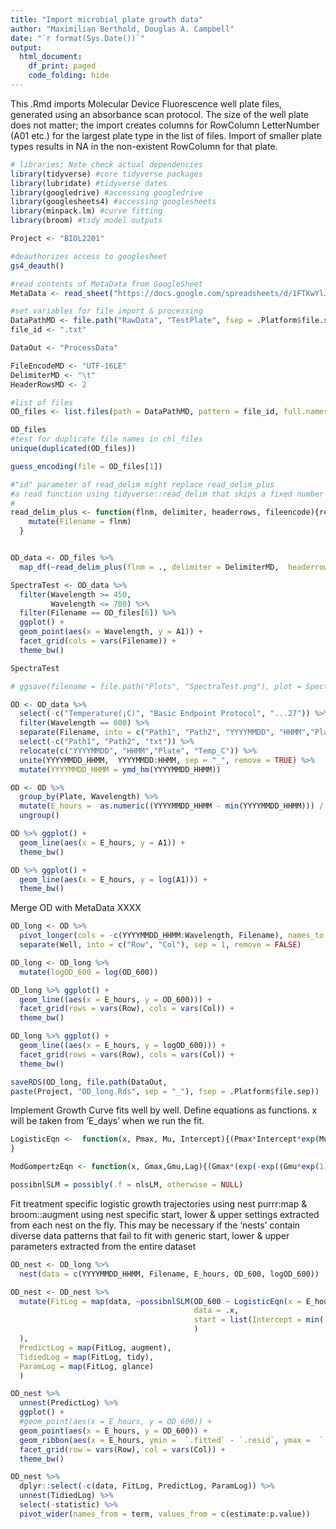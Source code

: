 ```yaml
---
title: "Import microbial plate growth data"
author: "Maximilian Berthold, Douglas A. Campbell"
date: "`r format(Sys.Date())`"
output:
  html_document:
    df_print: paged
    code_folding: hide
---
```


This .Rmd imports Molecular Device Fluorescence well plate files, generated using an absorbance scan protocol.
The size of the well plate does not matter; the import creates columns for RowColumn LetterNumber (A01 etc.) for the largest plate type in the list of files.
Import of smaller plate types results in NA in the non-existent RowColumn for that plate.

```r
# libraries; Note check actual dependencies
library(tidyverse) #core tidyverse packages
library(lubridate) #tidyverse dates
library(googledrive) #accessing googledrive
library(googlesheets4) #accessing googlesheets
library(minpack.lm) #curve fitting
library(broom) #tidy model outputs

```

```r
Project <- "BIOL2201"

#deauthorizes access to googlesheet
gs4_deauth()

#read contents of MetaData from GoogleSheet
MetaData <- read_sheet("https://docs.google.com/spreadsheets/d/1FTKwYlJXd0ze9WwVXCvtwe5qkpN3_HNbeeM3hg7xnrI/edit#gid=0")

#set variables for file import & processing
DataPathMD <- file.path("RawData", "TestPlate", fsep = .Platform$file.sep)
file_id <- ".txt"

DataOut <- "ProcessData"

FileEncodeMD <- "UTF-16LE" 
DelimiterMD <- "\t"
HeaderRowsMD <- 2

#list of files
OD_files <- list.files(path = DataPathMD, pattern = file_id, full.names = TRUE)

OD_files
#test for duplicate file names in chl_files
unique(duplicated(OD_files))

```
```r
guess_encoding(file = OD_files[1])

```

```r
#"id" parameter of read_delim might replace read_delim_plus
#a read function using tidyverse::read_delim that skips a fixed number of header rows, and adds columns to the dataframe containing the filename and the file creation date time.
# 
read_delim_plus <- function(flnm, delimiter, headerrows, fileencode){read_delim(flnm, delim = delimiter,  col_names = TRUE,  skip = headerrows, escape_double = FALSE,  locale = locale(encoding = fileencode), trim_ws = TRUE) %>%
    mutate(Filename = flnm)
  }


OD_data <- OD_files %>%
  map_df(~read_delim_plus(flnm = ., delimiter = DelimiterMD,  headerrows = HeaderRowsMD,  fileencode = FileEncodeMD))

```

```r
SpectraTest <- OD_data %>%
  filter(Wavelength >= 450,
         Wavelength <= 700) %>%
  filter(Filename == OD_files[6]) %>%
  ggplot() +
  geom_point(aes(x = Wavelength, y = A1)) + 
  facet_grid(cols = vars(Filename)) + 
  theme_bw()

SpectraTest

# ggsave(filename = file.path("Plots", "SpectraTest.png"), plot = SpectraTest)
```

```r
OD <- OD_data %>%
  select(-c("Temperature(¡C)", "Basic Endpoint Protocol", "...27")) %>%
  filter(Wavelength == 600) %>%
  separate(Filename, into = c("Path1", "Path2", "YYYYMMDD", "HHMM","Plate", "Temp_C", "txt"), sep = "([\\/\\_\\.])", remove = FALSE) %>%
  select(-c("Path1", "Path2", "txt")) %>%
  relocate(c("YYYYMMDD", "HHMM","Plate", "Temp_C")) %>%
  unite(YYYYMMDD_HHMM,  YYYYMMDD:HHMM, sep = "_", remove = TRUE) %>%
  mutate(YYYYMMDD_HHMM = ymd_hm(YYYYMMDD_HHMM))

```

```r
OD <- OD %>%
  group_by(Plate, Wavelength) %>%
  mutate(E_hours =  as.numeric((YYYYMMDD_HHMM - min(YYYYMMDD_HHMM))) / 3600, .after = YYYYMMDD_HHMM) %>%
  ungroup()
```

```r
OD %>% ggplot() +
  geom_line(aes(x = E_hours, y = A1)) + 
  theme_bw()

OD %>% ggplot() +
  geom_line(aes(x = E_hours, y = log(A1))) + 
  theme_bw()
```

Merge OD with MetaData
XXXX

```r
OD_long <- OD %>%
  pivot_longer(cols = -c(YYYYMMDD_HHMM:Wavelength, Filename), names_to = "Well", values_to = "OD_600") %>%
  separate(Well, into = c("Row", "Col"), sep = 1, remove = FALSE)

```


```r
OD_long <- OD_long %>%
  mutate(logOD_600 = log(OD_600))
```

```r
OD_long %>% ggplot() +
  geom_line((aes(x = E_hours, y = OD_600))) + 
  facet_grid(rows = vars(Row), cols = vars(Col)) +
  theme_bw()

OD_long %>% ggplot() +
  geom_line((aes(x = E_hours, y = logOD_600))) + 
  facet_grid(rows = vars(Row), cols = vars(Col)) +
  theme_bw()
```

```r
saveRDS(OD_long, file.path(DataOut, 
paste(Project, "OD_long.Rds", sep = "_"), fsep = .Platform$file.sep))
```

Implement Growth Curve fits well by well.
Define equations as functions.
x will be taken from 'E_days' when we run the fit.
```r
LogisticEqn <-  function(x, Pmax, Mu, Intercept){(Pmax*Intercept*exp(Mu*x))/(Pmax + (Intercept*(exp(Mu*x)-1)))
}

ModGompertzEqn <- function(x, Gmax,Gmu,Lag){(Gmax*(exp(-exp((Gmu*exp(1))/Gmax*(Lag-x)+1))))}

possibnlSLM = possibly(.f = nlsLM, otherwise = NULL)
```

Fit treatment specific logistic growth trajectories using nest purrr:map & broom::augment using nest specific start, lower & upper settings extracted from each nest on the fly.
This may be necessary if the 'nests' contain diverse data patterns that fail to fit with generic start, lower & upper parameters extracted from the entire dataset
```r
OD_nest <- OD_long %>%
  nest(data = c(YYYYMMDD_HHMM, Filename, E_hours, OD_600, logOD_600))

OD_nest <- OD_nest %>% 
  mutate(FitLog = map(data, ~possibnlSLM(OD_600 ~ LogisticEqn(x = E_hours, Intercept, Mu, Pmax),
                                         data = .x,
                                         start = list(Intercept = min(.$OD_600, na.rm = TRUE), Mu = 0.1, Pmax = max(.$OD_600, na.rm = TRUE))
                                         )
  ),
  PredictLog = map(FitLog, augment),
  TidiedLog = map(FitLog, tidy),
  ParamLog = map(FitLog, glance)
  )

OD_nest %>%
  unnest(PredictLog) %>%
  ggplot() + 
  #geom_point(aes(x = E_hours, y = OD_600)) +
  geom_point(aes(x = E_hours, y = OD_600)) + 
  geom_ribbon(aes(x = E_hours, ymin =  `.fitted` - `.resid`, ymax =  `.fitted` + `.resid`)) +
  facet_grid(row = vars(Row), col = vars(Col)) +
  theme_bw()

OD_nest %>% 
  dplyr::select(-c(data, FitLog, PredictLog, ParamLog)) %>%
  unnest(TidiedLog) %>%
  select(-statistic) %>%
  pivot_wider(names_from = term, values_from = c(estimate:p.value))

```

